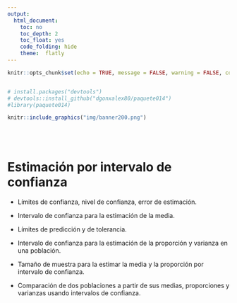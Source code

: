 ```yaml
---
output:
  html_document:
    toc: no
    toc_depth: 2
    toc_float: yes
    code_folding: hide
    theme:  flatly
---
```


```r
knitr::opts_chunk$set(echo = TRUE, message = FALSE, warning = FALSE, comment = NA)


# install.packages("devtools")
# devtools::install_github("dgonxalex80/paquete014")
#library(paquete014)


```


```r
knitr::include_graphics("img/banner200.png")
```

<br/><br/>

# **Estimación por intervalo de confianza**


* Límites de confianza, nivel de confianza, error de estimación.

* Intervalo de confianza para la estimación de la media.

* Límites de predicción y de tolerancia.

* Intervalo de confianza para la estimación de la proporción y varianza en una población.

* Tamaño de muestra para la estimar la media y la proporción por intervalo de confianza.

* Comparación de dos poblaciones a partir de sus medias, proporciones y varianzas usando intervalos de confianza.


<br/><br/>

